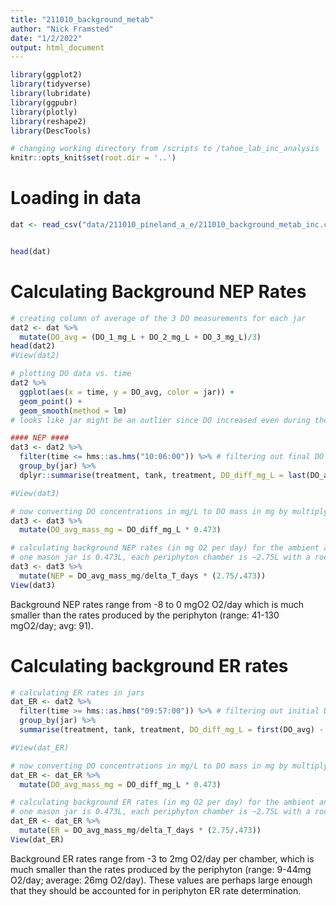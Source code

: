 ```yaml
---
title: "211010_background_metab"
author: "Nick Framsted"
date: "1/2/2022"
output: html_document
---
```


```r
library(ggplot2)
library(tidyverse)
library(lubridate)
library(ggpubr)
library(plotly)
library(reshape2)
library(DescTools)

# changing working directory from /scripts to /tahoe_lab_inc_analysis
knitr::opts_knit$set(root.dir = '..')
```

# Loading in data
```r
dat <- read_csv("data/211010_pineland_a_e/211010_background_metab_inc.csv")


head(dat)

```

# Calculating Background NEP Rates
```r
# creating column of average of the 3 DO measurements for each jar
dat2 <- dat %>%
  mutate(DO_avg = (DO_1_mg_L + DO_2_mg_L + DO_3_mg_L)/3)
head(dat2)
#View(dat2)

# plotting DO data vs. time
dat2 %>%
  ggplot(aes(x = time, y = DO_avg, color = jar)) +
  geom_point() +
  geom_smooth(method = lm)
# looks like jar might be an outlier since DO increased even during the dark incubation

#### NEP ####
dat3 <- dat2 %>%
  filter(time <= hms::as.hms("10:06:00")) %>% # filtering out final DO msmnt to only get NEP
  group_by(jar) %>%
  dplyr::summarise(treatment, tank, treatment, DO_diff_mg_L = last(DO_avg) - first(DO_avg), delta_T_days = as.duration(first(time) %--% last(time))/ddays(1)) # taking difference in DO conc. between pre- and post-light exposure and difference in time (in days) to calculate NEP rates

#View(dat3)

# now converting DO concentrations in mg/L to DO mass in mg by multiplying by jar volumes
dat3 <- dat3 %>%
  mutate(DO_avg_mass_mg = DO_diff_mg_L * 0.473)

# calculating background NEP rates (in mg O2 per day) for the ambient and enriched water(NEP rates for jars are multiplied by the ratio of water volume of the periphyton chambers:jars to account for the difference in water volume)
# one mason jar is 0.473L, each periphyton chamber is ~2.75L with a rock inside
dat3 <- dat3 %>%
  mutate(NEP = DO_avg_mass_mg/delta_T_days * (2.75/.473))
View(dat3)
```

Background NEP rates range from -8 to 0 mgO2 O2/day which is much smaller than the rates produced by the periphyton (range: 41-130 mgO2/day; avg: 91).

# Calculating background ER rates
```r
# calculating ER rates in jars
dat_ER <- dat2 %>%
  filter(time >= hms::as.hms("09:57:00")) %>% # filtering out initial DO msmnt to only get NEP
  group_by(jar) %>%
  summarise(treatment, tank, treatment, DO_diff_mg_L = first(DO_avg) - last(DO_avg), delta_T_days = as.duration(first(time) %--% last(time))/ddays(1)) # taking difference in DO conc. between pre- and post-dark exposure and difference in time (in days) to calculate ER rates

#View(dat_ER)

# now converting DO concentrations in mg/L to DO mass in mg by multiplying by jar volumes
dat_ER <- dat_ER %>%
  mutate(DO_avg_mass_mg = DO_diff_mg_L * 0.473)

# calculating background ER rates (in mg O2 per day) for the ambient and enriched water(ER rates for jars are multiplied by the ratio of water volume of the periphyton chambers:jars to account for the difference in water volume)
# one mason jar is 0.473L, each periphyton chamber is ~2.75L with a rock inside
dat_ER <- dat_ER %>%
  mutate(ER = DO_avg_mass_mg/delta_T_days * (2.75/.473))
View(dat_ER)
```

Background ER rates range from -3 to 2mg O2/day per chamber, which is much smaller than the rates produced by the periphyton (range: 9-44mg O2/day; average: 26mg O2/day). These values are perhaps large enough that they should be accounted for in periphyton ER rate determination.